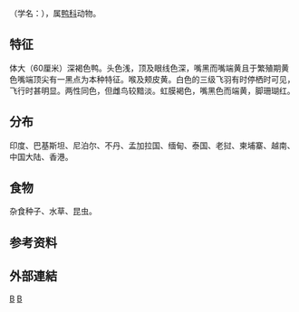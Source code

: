 {{noteTA
|T=zh-cn:印度斑嘴鸭; zh-tw:印緬花嘴鴨;  zh-hk:印緬斑嘴鴨; 
|1=zh-cn:印度斑嘴鸭; zh-tw:印緬花嘴鴨;  zh-hk:印緬斑嘴鴨; 
|2=zh-cn:鸭科; zh-tw:雁鴨科; 
}}
{{Distinguish2|学名为''A. zonorhyncha''的[[中華斑嘴鴨|-{zh-cn:斑嘴鸭;zh-tw:花嘴鴨;zh-hk:中華斑嘴鴨}-]]}}
{{Speciesbox 
| genus = Anas
| species = poecilorhyncha
| status = LC
| status_system = iucn3.1
| image = Kaczka pstrodzioba Anas poecilorhyncha RB1.jpg
| authority = [[Johann_Reinhold_Forster|Forster]], 1781
| subdivision_ranks = [[亞種|亞種]]
| subdivision = 
* ''A. p. poecilorhyncha''
* ''A. p. haringtoni'' [[緬甸斑嘴鸭|-{zh-cn:缅甸斑嘴鸭;zh-tw:緬甸花嘴鴨;zh-hk:緬甸斑嘴鴨}-]]
}}
{{地區用詞|cn=印度斑嘴鸭<ref name="zheng2017">{{Cite book|edition=|chapter=|url=https://www.worldcat.org/oclc/1050450731|date=2017|location=Beijing|isbn=978-7-03-054751-4|oclc=1050450731|last=郑光美|title=中国鸟类分类与分布名录(第三版)|publisher=科学出版社|year=2017}}</ref>|tw=印緬花嘴鴨<ref name="IOC12.1">{{Cite journal |author=International Ornithologists' Union |author-link=世界鸟类学家联合会 |title=IOC World Bird List 12.1 (Multilingual Version) |url=https://worldbirdnames.org/Multiling%20IOC%2012.1c.xlsx |journal= |language=en |doi=10.14344/ioc.ml.12.1 |access-date=2022-05-11 |archive-date=2022-04-01 |archive-url=https://web.archive.org/web/20220401085145/https://worldbirdnames.org/Multiling%20IOC%2012.1c.xlsx }}</ref>|hk=印緬斑嘴鴨<ref name="hkbws2011">{{Cite web|title=香港鳥類名錄 List of Hong Kong Birds|url=https://cms.hkbws.org.hk/cms/attachments/article/148/%E9%A6%99%E6%B8%AF%E9%B3%A5%E9%A1%9E%E5%90%8D%E9%8C%84%20List%20of%20Hong%20Kong%20Birds_2021-05-13.xls|access-date=2022-05-11|author=香港觀鳥會|date=2021-05-13|format=xlsx|work=Hong Kong Bird Watching Society|publisher=香港觀鳥會|language=zh-hk}}</ref>}}（学名：{{lang|la|''Anas poecilorhyncha''}}），属[[鸭科|鸭科]]动物。

== 特征 ==
体大（60厘米）深褐色鸭。头色浅，顶及眼线色深，嘴黑而嘴端黄且于繁殖期黄色嘴端顶尖有一黑点为本种特征。喉及颊皮黄。白色的三级飞羽有时停栖时可见，飞行时甚明显。两性同色，但雌鸟较黯淡。虹膜褐色，嘴黑色而端黄，脚珊瑚红。

== 分布 ==
印度、巴基斯坦、尼泊尔、不丹、孟加拉国、缅甸、泰国、老挝、柬埔寨、越南、中国大陆、香港。

== 食物 ==
杂食种子、水草、昆虫。


== 参考资料 ==
{{reflist}}

==外部連結==
{{commons category|Anas poecilorhyncha}}
{{Taxonbar|from=Q839542}}

[[Category:鸭属|B]]
[[Category:1781年描述的鸟类|B]]